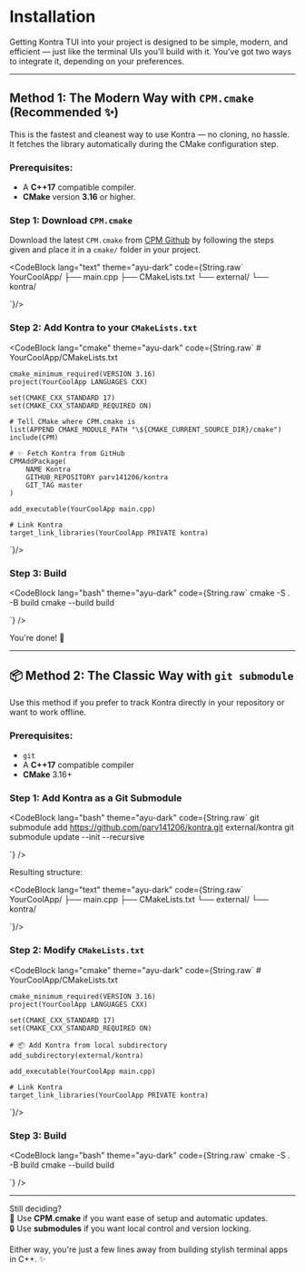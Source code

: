 # Installation

Getting Kontra TUI into your project is designed to be simple, modern, and efficient — just like the terminal UIs you’ll build with it. You’ve got two ways to integrate it, depending on your preferences.

---

## Method 1: The Modern Way with `CPM.cmake` (Recommended ✨)

This is the fastest and cleanest way to use Kontra — no cloning, no hassle. It fetches the library automatically during the CMake configuration step.

### Prerequisites:

- A **C++17** compatible compiler.
- **CMake** version **3.16** or higher.

### Step 1: Download `CPM.cmake`

Download the latest `CPM.cmake` from [CPM Github](https://github.com/cpm-cmake/CPM.cmake) by following the steps given and place it in a `cmake/` folder in your project.

<CodeBlock
  lang="text"
  theme="ayu-dark"
  code={String.raw`
    YourCoolApp/
    ├── main.cpp
    ├── CMakeLists.txt
    └── external/
        └── kontra/

`}/>

### Step 2: Add Kontra to your `CMakeLists.txt`

<CodeBlock lang="cmake" theme="ayu-dark" code={String.raw`
    # YourCoolApp/CMakeLists.txt

    cmake_minimum_required(VERSION 3.16)
    project(YourCoolApp LANGUAGES CXX)

    set(CMAKE_CXX_STANDARD 17)
    set(CMAKE_CXX_STANDARD_REQUIRED ON)

    # Tell CMake where CPM.cmake is
    list(APPEND CMAKE_MODULE_PATH "\${CMAKE_CURRENT_SOURCE_DIR}/cmake")
    include(CPM)

    # ✨ Fetch Kontra from GitHub
    CPMAddPackage(
        NAME Kontra
        GITHUB_REPOSITORY parv141206/kontra
        GIT_TAG master
    )

    add_executable(YourCoolApp main.cpp)

    # Link Kontra
    target_link_libraries(YourCoolApp PRIVATE kontra)

`}/>

### Step 3: Build

<CodeBlock
  lang="bash"
  theme="ayu-dark"
  code={String.raw`
    cmake -S . -B build
    cmake --build build

`}
/>

You're done! 🚀

---

## 📦 Method 2: The Classic Way with `git submodule`

Use this method if you prefer to track Kontra directly in your repository or want to work offline.

### Prerequisites:

- `git`
- A **C++17** compatible compiler
- **CMake** 3.16+

### Step 1: Add Kontra as a Git Submodule

<CodeBlock
  lang="bash"
  theme="ayu-dark"
  code={String.raw`
    git submodule add https://github.com/parv141206/kontra.git external/kontra
    git submodule update --init --recursive

`}
/>

Resulting structure:

<CodeBlock
  lang="text"
  theme="ayu-dark"
  code={String.raw`
    YourCoolApp/
    ├── main.cpp
    ├── CMakeLists.txt
    └── external/
        └── kontra/

`}/>

### Step 2: Modify `CMakeLists.txt`

<CodeBlock
  lang="cmake"
  theme="ayu-dark"
  code={String.raw`
    # YourCoolApp/CMakeLists.txt

    cmake_minimum_required(VERSION 3.16)
    project(YourCoolApp LANGUAGES CXX)

    set(CMAKE_CXX_STANDARD 17)
    set(CMAKE_CXX_STANDARD_REQUIRED ON)

    # 📦 Add Kontra from local subdirectory
    add_subdirectory(external/kontra)

    add_executable(YourCoolApp main.cpp)

    # Link Kontra
    target_link_libraries(YourCoolApp PRIVATE kontra)

`}/>

### Step 3: Build

<CodeBlock
  lang="bash"
  theme="ayu-dark"
  code={String.raw`
    cmake -S . -B build
    cmake --build build

`}
/>

---

Still deciding?  
🔰 Use **CPM.cmake** if you want ease of setup and automatic updates.  
🔒 Use **submodules** if you want local control and version locking.

Either way, you're just a few lines away from building stylish terminal apps in C++. ✨
